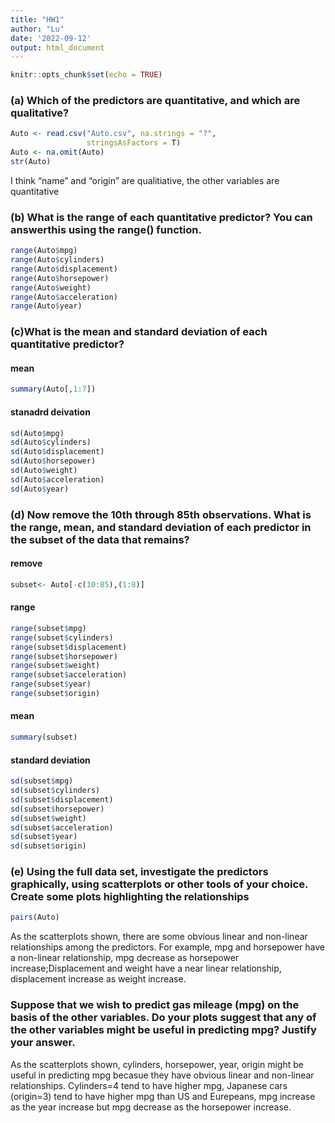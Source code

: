 ```yaml
---
title: "HW1"
author: "Lu"
date: '2022-09-12'
output: html_document
---
```


```r
knitr::opts_chunk$set(echo = TRUE)
```

### (a) Which of the predictors are quantitative, and which are qualitative?

```r
Auto <- read.csv("Auto.csv", na.strings = "?",
                 stringsAsFactors = T)
Auto <- na.omit(Auto)
str(Auto)
```
I think "name" and "origin" are qualitiative, the other variables are quantitative

### (b) What is the range of each quantitative predictor? You can answerthis using the range() function.

```r
range(Auto$mpg)
range(Auto$cylinders)
range(Auto$displacement)
range(Auto$horsepower)
range(Auto$weight)
range(Auto$acceleration)
range(Auto$year)
```
### (c)What is the mean and standard deviation of each quantitative predictor?
#### mean
```r
summary(Auto[,1:7])
```
#### stanadrd deivation
```r
sd(Auto$mpg)
sd(Auto$cylinders)
sd(Auto$displacement)
sd(Auto$horsepower)
sd(Auto$weight)
sd(Auto$acceleration)
sd(Auto$year)
```

### (d) Now remove the 10th through 85th observations. What is the range, mean, and standard deviation of each predictor in the subset of the data that remains? 
#### remove
```r
subset<- Auto[-c(10:85),(1:8)]
```
#### range
```r
range(subset$mpg)
range(subset$cylinders)
range(subset$displacement)
range(subset$horsepower)
range(subset$weight)
range(subset$acceleration)
range(subset$year)
range(subset$origin)
```
#### mean
```r
summary(subset)
```
#### standard deviation
```r
sd(subset$mpg)
sd(subset$cylinders)
sd(subset$displacement)
sd(subset$horsepower)
sd(subset$weight)
sd(subset$acceleration)
sd(subset$year)
sd(subset$origin)
```
### (e) Using the full data set, investigate the predictors graphically, using scatterplots or other tools of your choice. Create some plots highlighting the relationships
```r
pairs(Auto)
```

As the scatterplots shown, there are some obvious linear and non-linear relationships among the predictors. For example, mpg and horsepower have a non-linear relationship, mpg decrease as horsepower increase;Displacement and weight have a near linear relationship, displacement increase as weight increase.

### Suppose that we wish to predict gas mileage (mpg) on the basis of the other variables. Do your plots suggest that any of the other variables might be useful in predicting mpg? Justify your answer.

As the scatterplots shown, cylinders, horsepower, year, origin might be useful in predicting mpg becasue they have obvious linear and non-linear relationships. Cylinders=4 tend to have higher mpg, Japanese cars (origin=3) tend to have higher mpg than US and Eurepeans, mpg increase as the year increase but mpg decrease as the horsepower increase. 

